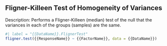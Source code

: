 
## Fligner-Killeen Test of Homogeneity of Variances

Description: Performs a Fligner-Killeen (median) test of the null that the variances in each of the groups (samples) are the same.

```r
#| label = "{{DataName}}.FlignerTest"
fligner.test({{ResponseName}} ~ {{FactorName}}, data = {{DataName}})
```

